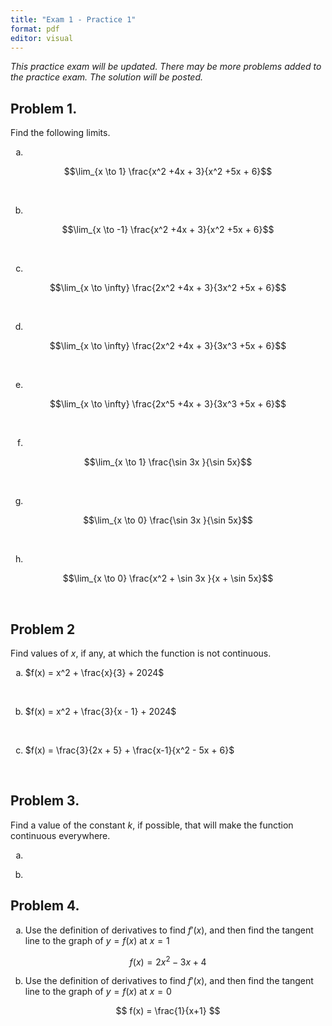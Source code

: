 ```yaml
---
title: "Exam 1 - Practice 1"
format: pdf
editor: visual
---
```


*This practice exam will be updated.  There may be more problems added to the practice exam. The solution will be posted.*

## Problem 1.

Find the following limits.

a.  

$$\lim_{x \to 1} \frac{x^2 +4x + 3}{x^2 +5x + 6}$$

\

b.  

$$\lim_{x \to -1} \frac{x^2 +4x + 3}{x^2 +5x + 6}$$

\


c.  

$$\lim_{x \to \infty} \frac{2x^2 +4x + 3}{3x^2 +5x + 6}$$

\


d.  

$$\lim_{x \to \infty} \frac{2x^2 +4x + 3}{3x^3 +5x + 6}$$

\


e.  

$$\lim_{x \to \infty} \frac{2x^5 +4x + 3}{3x^3 +5x + 6}$$

\


f.  

$$\lim_{x \to 1} \frac{\sin 3x }{\sin 5x}$$

\


g.  

$$\lim_{x \to 0} \frac{\sin 3x }{\sin 5x}$$

\


h.  

$$\lim_{x \to 0} \frac{x^2 + \sin 3x }{x + \sin 5x}$$

\



## Problem 2

Find values of $x$, if any, at which the function is not continuous.

a.  $f(x) = x^2 + \frac{x}{3} + 2024$

\

b.  $f(x) = x^2 + \frac{3}{x - 1} + 2024$

\

c.  $f(x) = \frac{3}{2x + 5} + \frac{x-1}{x^2 - 5x + 6}$

\

## Problem 3.

Find a value of the constant $k$, if possible, that will make the function continuous everywhere. 

a.
\begin{align*}
f(x) =
 \left\{\begin{array}{lr}
     x-2, & x \le 2 \\
     kx^2 + k, & x > 2  
  \end{array}\right.
\end{align*}


b.
\begin{align*}
f(x) =
 \left\{\begin{array}{lr}
     x^2 + x + 4, & x \le 0 \\
    - 9x + k^2, & x > 0
  \end{array}\right.
\end{align*}

## Problem 4.

a. Use the definition of derivatives to find $f'(x)$, and then find the tangent line to the graph of $y = f(x)$ at $x = 1$

$$
f(x) = 2x^2 -3x +4
$$

b. Use the definition of derivatives to find $f'(x)$, and then find the tangent line to the graph of $y = f(x)$ at $x = 0$

$$
f(x) = \frac{1}{x+1}
$$
